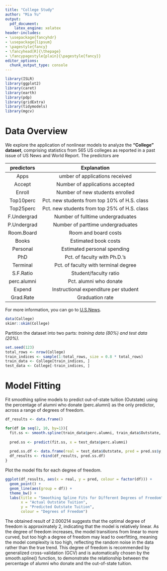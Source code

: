 ```yaml
---
title: "College Study"
author: "Mia Yu"
output:
  pdf_document:
    latex_engine: xelatex
header-includes:
- \usepackage{fancyhdr}
- \usepackage{lipsum}
- \pagestyle{fancy}
- \fancyhead[R]{\thepage}
- \fancypagestyle{plain}{\pagestyle{fancy}}
editor_options: 
  chunk_output_type: console
--- 
```


```r
library(ISLR)
library(ggplot2)
library(caret)
library(earth)
library(pdp)
library(gridExtra)
library(tidymodels)
library(mgcv)
```

# Data Overview

We explore the application of nonlinear models to analyze the **"College"
dataset**, comprising statistics from 565 US colleges as reported in a past issue of US News and World Report. The predictors are

| predictors  | Explanation  |
|:---:|:---:|:---:|
| Apps | umber of applications received |
| Accept | Number of applications accepted |
| Enroll | Number of new students enrolled |
| Top10perc | Pct. new students from top 10% of H.S. class |
| Top25perc | Pct. new students from top 25% of H.S. class |
| F.Undergrad | Number of fulltime undergraduates |
| P.Undergrad | Number of parttime undergraduates |
| Room.Board | Room and board costs |
| Books | Estimated book costs |
| Personal | Estimated personal spending |
| PhD | Pct. of faculty with Ph.D.’s |
| Terminal | Pct. of faculty with terminal degree |
| S.F.Ratio | Student/faculty ratio |
| perc.alumni | Pct. alumni who donate |
| Expend | Instructional expenditure per student |
| Grad.Rate | Graduation rate |

For more information, you can go to [U.S.News](https://www.usnews.com).

```r
data(College)
skimr::skim(College)
```

Partition the dataset into two parts: *training data (80%) and test data (20%).*

```r
set.seed(123)
total_rows <- nrow(College) 
train_indices <- sample(1:total_rows, size = 0.8 * total_rows) 
train_data <- College[train_indices, ]
test_data <- College[-train_indices, ]
```

# Model Fitting

Fit smoothing spline models to predict out-of-state tuition (Outstate) using the percentage of alumni who donate (perc.alumni) as the only predictor, across a range of degrees of freedom. 

```r
df_results <- data.frame()

for(df in seq(2, 10, by=1)){ 
  fit.ss <- smooth.spline(train_data$perc.alumni, train_data$Outstate, df=df)
  
  pred.ss <- predict(fit.ss, x = test_data$perc.alumni)
  
  pred.ss.df <- data.frame(real = test_data$Outstate, pred = pred.ss$y, df = df)
  df_results <- rbind(df_results, pred.ss.df)
}
```

Plot the model fits for each degree of freedom. 

```r
ggplot(df_results, aes(x = real, y = pred, colour = factor(df))) +
  geom_point() +
  geom_line(aes(group = df)) +
  theme_bw() +
  labs(title = "Smoothing Spline Fits for Different Degrees of Freedom",
       x = "Actual Outstate Tuition",
       y = "Predicted Outstate Tuition",
       colour = "Degrees of Freedom")
```

The obtained result of 2.000214 suggests that the optimal degree of freedom is approximately 2, indicating that the model is relatively linear. As the degree of freedom increases, the model transitions from linear to more curved, but too high a degree of freedom may lead to overfitting, meaning the model complexity is too high, reflecting the random noise in the data rather than the true trend. This degree of freedom is recommended by generalized cross-validation (GCV) and is automatically chosen by the smooth.spline() function, to demonstrate the relationship between the percentage of alumni who donate and the out-of-state tuition.

